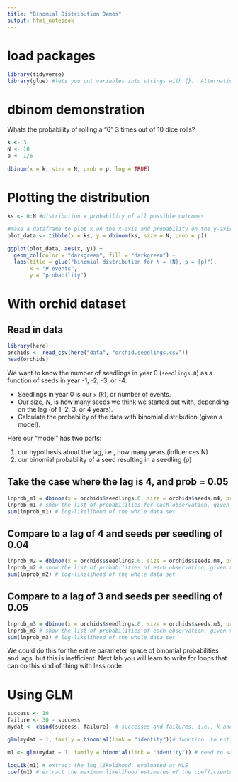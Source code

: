 ```yaml
---
title: "Binomial Distribution Demos"
output: html_notebook
---
```


# load packages

```r
library(tidyverse)
library(glue) #lets you put variables into strings with {}.  Alternative to paste()
```

# dbinom demonstration

Whats the probability of rolling a "6" 3 times out of 10 dice rolls?

```r
k <- 3
N <- 10
p <- 1/6
  
dbinom(x = k, size = N, prob = p, log = TRUE)
```


# Plotting the distribution

```r
ks <- 0:N #distribution = probability of all possible outcomes

#make a dataframe to plot k on the x-axis and probability on the y-axis
plot_data <- tibble(x = ks, y = dbinom(ks, size = N, prob = p))

ggplot(plot_data, aes(x, y)) +
  geom_col(color = "darkgreen", fill = "darkgreen") +
  labs(title = glue("binomial distribution for N = {N}, p = {p}"),
       x = "# events",
       y = "probability")
```

# With orchid dataset

## Read in data

```r
library(here)
orchids <- read_csv(here("data", "orchid.seedlings.csv"))
head(orchids)
```

We want to know the number of seedlings in year 0 (`seedlings.0`) as a function of seeds in year -1, -2, -3, or -4.

- Seedlings in year 0 is our `x` (*k*), or number of events.  
- Our size, *N*, is how many seeds we think we started out with, depending on the lag (of 1, 2, 3, or 4 years). 
- Calculate the probability of the data with binomial distribution (given a model). 

Here our "model" has two parts: 

1. our hypothesis about the lag, i.e., how many years (influences N)
2. our binomial probability of a seed resulting in a seedling (p)

## Take the case where the lag is 4, and prob = 0.05

```r
lnprob_m1 = dbinom(x = orchids$seedlings.0, size = orchids$seeds.m4, prob = 0.05, log = TRUE)
lnprob_m1 # show the list of probabilities for each observation, given the model
sum(lnprob_m1) # log-likelihood of the whole data set
```

## Compare to a lag of 4 and seeds per seedling of 0.04

```r
lnprob_m2 = dbinom(x = orchids$seedlings.0, size = orchids$seeds.m4, prob = 0.04, log = TRUE)
lnprob_m2 # show the list of probabilities of each observation, given the model
sum(lnprob_m2) # log-likelihood of the whole data set
```

## Compare to a lag of 3 and seeds per seedling of 0.05

```r
lnprob_m3 = dbinom(x = orchids$seedlings.0, size = orchids$seeds.m3, prob = 0.05, log = TRUE)
lnprob_m3 # show the list of probabilities of each observation, given the model
sum(lnprob_m3) # log-likelihood of the whole data set
```

We could do this for the entire parameter space of binomial probabilities and lags, but this is inefficient.  Next lab you will learn to write for loops that can do this kind of thing with less code.


# Using GLM

```r
success <- 10
failure <- 30 - success
mydat <- cbind(success, failure)  # successes and failures, i.e., k and N-k

glm(mydat ~ 1, family = binomial(link = "identity"))# function  to estimate parameters

m1 <- glm(mydat ~ 1, family = binomial(link = "identity")) # need to save the analysis as an object to see results

logLik(m1) # extract the log likelihood, evaluated at MLE
coef(m1) # extract the maximum likelihood estimates of the coefficients
```


